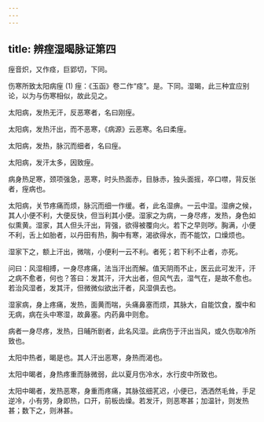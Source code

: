 ```yaml
---
---
---
```

title: 辨痓湿暍脉证第四
---



痓音炽，又作痉，巨郢切，下同。

伤寒所致太阳病痓 (1) 痓：《玉函》卷二作“痉”。是。下同。湿暍，此三种宜应别论，以为与伤寒相似，故此见之。

太阳病，发热无汗，反恶寒者，名曰刚痓。

太阳病，发热汗出，而不恶寒，《病源》云恶寒。名曰柔痓。

太阳病，发热，脉沉而细者，名曰痓。

太阳病，发汗太多，因致痓。

病身热足寒，颈项强急，恶寒，时头热面赤，目脉赤，独头面摇，卒口噤，背反张者，痓病也。

太阳病，关节疼痛而烦，脉沉而细一作缓。者，此名湿痹。一云中湿。湿痹之候，其人小便不利，大便反快，但当利其小便。湿家之为病，一身尽疼，发热，身色如似熏黄。湿家，其人但头汗出，背强，欲得被覆向火。若下之早则哕。胸满，小便不利，舌上如胎者，以丹田有热，胸中有寒，渴欲得水，而不能饮，口燥烦也。

湿家下之，额上汗出，微喘，小便利一云不利。者死；若下利不止者，亦死。

问曰：风湿相搏，一身尽疼痛，法当汗出而解。值天阴雨不止，医云此可发汗，汗之病不愈者，何也？答曰：发其汗，汗大出者，但风气去，湿气在，是故不愈也。若治风湿者，发其汗，但微微似欲出汗者，风湿俱去也。

湿家病，身上疼痛，发热，面黄而喘，头痛鼻塞而烦，其脉大，自能饮食，腹中和无病，病在头中寒湿，故鼻塞。内药鼻中则愈。

病者一身尽疼，发热，日晡所剧者，此名风湿。此病伤于汗出当风，或久伤取冷所致也。

太阳中热者，暍是也。其人汗出恶寒，身热而渴也。

太阳中暍者，身热疼重而脉微弱，此以夏月伤冷水，水行皮中所致也。

太阳中暍者，发热恶寒，身重而疼痛，其脉弦细芤迟，小便已，洒洒然毛耸，手足逆冷，小有劳，身即热，口开，前板齿燥。若发汗，则恶寒甚；加温针，则发热甚；数下之，则淋甚。